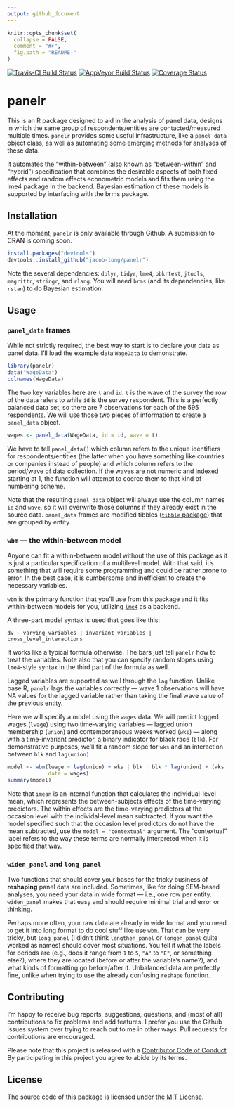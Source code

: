 ```yaml
---
output: github_document
---
```


<!-- README.md is generated from README.Rmd. Please edit that file -->

```r
knitr::opts_chunk$set(
  collapse = FALSE,
  comment = "#>",
  fig.path = "README-"
)
```

[![Travis-CI Build Status](https://travis-ci.org/jacob-long/panelr.svg?branch=master)](https://travis-ci.org/jacob-long/panelr) [![AppVeyor Build Status](https://ci.appveyor.com/api/projects/status/github/jacob-long/panelr?branch=master&svg=true)](https://ci.appveyor.com/project/jacob-long/panelr) [![Coverage Status](https://img.shields.io/codecov/c/github/jacob-long/panelr/master.svg)](https://codecov.io/github/jacob-long/panelr?branch=master)


# panelr

This is an R package designed to aid in the analysis of panel data, 
designs in which the same group of respondents/entities are contacted/measured
multiple times. `panelr` provides some useful infrastructure, like a 
`panel_data` object class, as well as automating some emerging methods for
analyses of these data.

It automates the "within-between" (also known as
"between-within" and "hybrid") specification that combines the
desirable aspects of both fixed effects and random effects econometric models
and fits them using the lme4 package in the backend. Bayesian estimation of 
these models is supported by interfacing with the brms package.

## Installation

At the moment, `panelr` is only available through Github. A submission to 
CRAN is coming soon.

```r
install.packages("devtools")
devtools::install_github("jacob-long/panelr")
```

Note the several dependencies: `dplyr`, `tidyr`, `lme4`, `pbkrtest`, `jtools`,
`magrittr`, `stringr`, and `rlang`. You will need `brms` (and its dependencies,
like `rstan`) to do Bayesian estimation.

## Usage

### `panel_data` frames

While not strictly required, the best way to start is to declare your data
as panel data. I'll load the example data `WageData` to demonstrate.

```r
library(panelr)
data("WageData")
colnames(WageData)
```

The two key variables here are `t` and `id`. `t` is the wave of the survey the
row of the data refers to while `id` is the survey respondent. This is a 
perfectly balanced data set, so there are 7 observations for each of the 595
respondents. We will use those two pieces of information to create a 
`panel_data` object.

```r
wages <- panel_data(WageData, id = id, wave = t)
```

We have to tell `panel_data()` which column refers to the unique identifiers
for respondents/entities (the latter when you have something like countries
or companies instead of people) and which column refers to the period/wave of
data collection. If the waves are not numeric and indexed starting at 1, 
the function will attempt to coerce them to that kind of numbering scheme.

Note that the resulting `panel_data` object will always use the column names
`id` and `wave`, so it will overwrite those columns if they already exist in the
source data. `panel_data` frames are modified tibbles 
([`tibble` package](http://tibble.tidyverse.org/)) that are grouped by entity.

### `wbm` --- the within-between model

Anyone can fit a within-between model without the use of this package as it is
just a particular specification of a multilevel model. With that said, it's 
something that will require some programming and could be rather prone to 
error. In the best case, it is cumbersome and inefficient to create the 
necessary variables. 

`wbm` is the primary function that you'll use from this package and it fits
within-between models for you, utilizing
[`lme4`](https://cran.r-project.org/web/packages/lme4/index.html) as a 
backend. 

A three-part model syntax is used that goes like this:

`dv ~ varying_variables | invariant_variables | cross_level_interactions`

It works like a typical formula otherwise. The bars just tell `panelr` how to 
treat the variables. Note also that you can specify random slopes using
`lme4`-style syntax in the third part of the formula as well. 

Lagged variables are supported as well through the `lag` function. Unlike base
R, `panelr` lags the variables correctly --- wave 1 observations will have NA
values for the lagged variable rather than taking the final wave value of the
previous entity. 

Here we will specify a model using the `wages` data. We will predict 
logged wages (`lwage`) using two time-varying variables --- lagged
union membership (`union`) and contemporaneous weeks worked (`wks`) --- along 
with a time-invariant predictor, a binary indicator for black race (`blk`).
For demonstrative purposes, we'll fit a random slope for `wks` and an 
interaction between `blk` and `lag(union)`.

```r
model <- wbm(lwage ~ lag(union) + wks | blk | blk * lag(union) + (wks | id),
             data = wages)
summary(model)
```

Note that `imean` is an internal function that calculates the individual-level
mean, which represents the between-subjects effects of the time-varying 
predictors. The within effects are the time-varying predictors at the occasion 
level with the individal-level mean subtracted. If you want the model specified
such that the occasion level predictors do not have the mean subtracted, use
the `model = "contextual"` argument. The "contextual" label refers to the way 
these terms are normally interpreted when it is specified that way.

### `widen_panel` and `long_panel`

Two functions that should cover your bases for the tricky business of 
**reshaping** panel data are included. Sometimes, like for doing SEM-based
analyses, you need your data in wide format --- i.e., one row per entity.
`widen_panel` makes that easy and should require minimal trial and error or 
thinking.

Perhaps more often, your raw data are already in wide format and you need
to get it into long format to do cool stuff like use `wbm`. That can be very
tricky, but `long_panel` (I didn't think `lengthen_panel` or `longen_panel`
quite worked as names) should cover most situations. You tell it what the
labels for periods are (e.g., does it range from `1` to `5`, `"A"` to `"E"`,
or something else?), where they are located (before or after the variable's
name?), and what kinds of formatting go before/after it. Unbalanced data are
perfectly fine, unlike when trying to use the already confusing `reshape`
function.

## Contributing

I'm happy to receive bug reports, suggestions, questions, and (most of all)
contributions to fix problems and add features. I prefer you use the Github 
issues system over trying to reach out to me in other ways. Pull requests for
contributions are encouraged.

Please note that this project is released with a 
[Contributor Code of Conduct](CONDUCT.md). By participating in this project you
agree to abide by its terms.

## License

The source code of this package is licensed under the 
[MIT License](http://opensource.org/licenses/mit-license.php).
